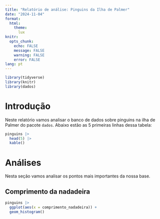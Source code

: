 ```yaml
---
title: "Relatório de análise: Pinguins da Ilha de Palmer"
date: "2024-11-04"
format:
  html:
    theme:
      lux
knitr:
  opts_chunk:
    echo: FALSE
    message: FALSE
    warning: FALSE
    error: FALSE
lang: pt
---
```


```r
library(tidyverse)
library(knitr)
library(dados)
```

# Introdução

Neste relatório vamos analisar o banco de dados sobre pinguins na ilha de Palmer do pacote `dados`. Abaixo estão as 5 primeiras linhas dessa tabela:

```r
pinguins |> 
  head(5) |> 
  kable()
```

# Análises

Nesta seção vamos analisar os pontos mais importantes da nossa base.

## Comprimento da nadadeira

```r
pinguins |> 
  ggplot(aes(x = comprimento_nadadeira)) + 
  geom_histogram()
```

